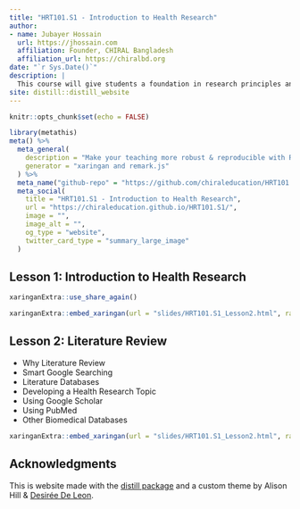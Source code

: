 ```yaml
---
title: "HRT101.S1 - Introduction to Health Research"
author:
- name: Jubayer Hossain
  url: https://jhossain.com
  affiliation: Founder, CHIRAL Bangladesh
  affiliation_url: https://chiralbd.org 
date: "`r Sys.Date()`"
description: |
  This course will give students a foundation in research principles and practice, mainly applied to public health. In addition, we will have weekly lectures covering various topics, including research methodology, data collection methods, statistics, R programming, data visualization(human perception, color theory, principles of visual design), etc.
site: distill::distill_website
---
```


```r
knitr::opts_chunk$set(echo = FALSE)
```

```r
library(metathis)
meta() %>%
  meta_general(
    description = "Make your teaching more robust & reproducible with R Markdown",
    generator = "xaringan and remark.js"
  ) %>% 
  meta_name("github-repo" = "https://github.com/chiraleducation/HRT101.S1") %>% 
  meta_social(
    title = "HRT101.S1 - Introduction to Health Research",
    url = "https://chiraleducation.github.io/HRT101.S1/",
    image = "",
    image_alt = "",
    og_type = "website",
    twitter_card_type = "summary_large_image"
  )
```

## Lesson 1: Introduction to Health Research

```r
xaringanExtra::use_share_again()
```

```r
xaringanExtra::embed_xaringan(url = "slides/HRT101.S1_Lesson2.html", ratio = "16:9")
```

## Lesson 2: Literature Review 
- Why Literature Review
- Smart Google Searching
- Literature Databases
- Developing a Health Research Topic
- Using Google Scholar
- Using PubMed
- Other Biomedical Databases

```r
xaringanExtra::embed_xaringan(url = "slides/HRT101.S1_Lesson2.html", ratio = "16:9")
```


## Acknowledgments {.appendix}

This is website made with the [distill package](https://rstudio.github.io/distill/) and a custom theme by Alison Hill & [Desirée De Leon](https://desiree.rbind.io/).
